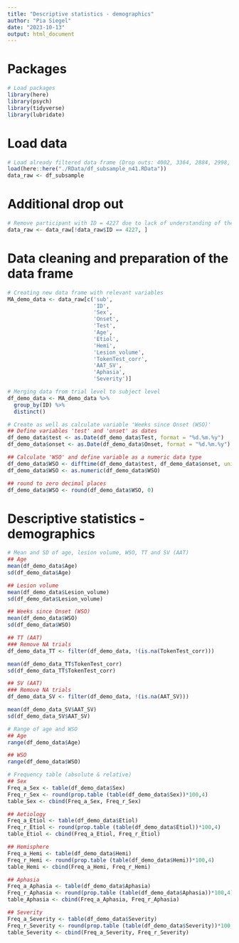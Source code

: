 ```yaml
---
title: "Descriptive statistics - demographics"
author: "Pia Siegel"
date: "2023-10-13"
output: html_document
---
```


# Packages
```r
# Load packages
library(here)
library(psych)
library(tidyverse)
library(lubridate)
```

# Load data
```r
# Load already filtered data frame (Drop outs: 4002, 3364, 2884, 2998, 3392, 3960, 3154, 3994, 4086, 2522)
load(here::here("./RData/df_subsample_n41.RData"))
data_raw <- df_subsample
```

# Additional drop out
```r
# Remove participant with ID = 4227 due to lack of understanding of the task (ALWAYS pressed correct (accuracy - incorrect: 0.0000000; accuracy - correct: 1.0000000))
data_raw <- data_raw[!data_raw$ID == 4227, ]
```

# Data cleaning and preparation of the data frame
```r
# Creating new data frame with relevant variables
MA_demo_data <- data_raw[c('sub',
                           'ID',
                           'Sex',
                           'Onset',
                           'Test',
                           'Age',
                           'Etiol',
                           'Hemi',
                           'Lesion_volume',
                           'TokenTest_corr',
                           'AAT_SV',
                           'Aphasia',
                           'Severity')]

# Merging data from trial level to subject level
df_demo_data <- MA_demo_data %>%
  group_by(ID) %>%
  distinct()

# Create as well as calculate variable 'Weeks since Onset (WSO)'
## Define variables 'test' and 'onset' as dates
df_demo_data$test <- as.Date(df_demo_data$Test, format = "%d.%m.%y")
df_demo_data$onset <- as.Date(df_demo_data$Onset, format = "%d.%m.%y")

## Calculate 'WSO' and define variable as a numeric data type
df_demo_data$WSO <- difftime(df_demo_data$test, df_demo_data$onset, units = "weeks")
df_demo_data$WSO <- as.numeric(df_demo_data$WSO)

## round to zero decimal places 
df_demo_data$WSO <- round(df_demo_data$WSO, 0)
```

# Descriptive statistics - demographics
```r
# Mean and SD of age, lesion volume, WSO, TT and SV (AAT)
## Age
mean(df_demo_data$Age)
sd(df_demo_data$Age)

## Lesion volume
mean(df_demo_data$Lesion_volume)
sd(df_demo_data$Lesion_volume)

## Weeks since Onset (WSO)
mean(df_demo_data$WSO)
sd(df_demo_data$WSO)

## TT (AAT)
### Remove NA trials
df_demo_data_TT <- filter(df_demo_data, !(is.na(TokenTest_corr)))

mean(df_demo_data_TT$TokenTest_corr)
sd(df_demo_data_TT$TokenTest_corr)

## SV (AAT)
### Remove NA trials
df_demo_data_SV <- filter(df_demo_data, !(is.na(AAT_SV)))

mean(df_demo_data_SV$AAT_SV)
sd(df_demo_data_SV$AAT_SV)

# Range of age and WSO
## Age
range(df_demo_data$Age)

## WSO
range(df_demo_data$WSO)

# Frequency table (absolute & relative)
## Sex
Freq_a_Sex <- table(df_demo_data$Sex)
Freq_r_Sex <- round(prop.table (table(df_demo_data$Sex))*100,4)
table_Sex <- cbind(Freq_a_Sex, Freq_r_Sex)

## Aetiology
Freq_a_Etiol <- table(df_demo_data$Etiol)
Freq_r_Etiol <- round(prop.table (table(df_demo_data$Etiol))*100,4)
table_Etiol <- cbind(Freq_a_Etiol, Freq_r_Etiol)

## Hemisphere
Freq_a_Hemi <- table(df_demo_data$Hemi)
Freq_r_Hemi <- round(prop.table (table(df_demo_data$Hemi))*100,4)
table_Hemi <- cbind(Freq_a_Hemi, Freq_r_Hemi)

## Aphasia
Freq_a_Aphasia <- table(df_demo_data$Aphasia)
Freq_r_Aphasia <- round(prop.table (table(df_demo_data$Aphasia))*100,4)
table_Aphasia <- cbind(Freq_a_Aphasia, Freq_r_Aphasia)

## Severity
Freq_a_Severity <- table(df_demo_data$Severity)
Freq_r_Severity <- round(prop.table (table(df_demo_data$Severity))*100,4)
table_Severity <- cbind(Freq_a_Severity, Freq_r_Severity)
```